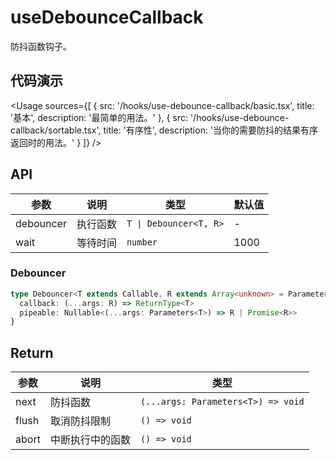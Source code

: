 
# useDebounceCallback

防抖函数钩子。

## 代码演示

<Usage
  sources={[
    {
      src: '/hooks/use-debounce-callback/basic.tsx',
      title: '基本',
      description: '最简单的用法。'
    },
    {
      src: '/hooks/use-debounce-callback/sortable.tsx',
      title: '有序性',
      description: '当你的需要防抖的结果有序返回时的用法。'
    }
  ]}
/>

## API

| 参数      | 说明     | 类型                   | 默认值 |
| --------- | -------- | ---------------------- | ------ |
| debouncer | 执行函数 | `T \| Debouncer<T, R>` | -      |
| wait      | 等待时间 | `number`               | 1000   |

### Debouncer

```ts
type Debouncer<T extends Callable, R extends Array<unknown> = Parameters<T>> = {
  callback: (...args: R) => ReturnType<T>
  pipeable: Nullable<(...args: Parameters<T>) => R | Promise<R>>
}
```

## Return

| 参数  | 说明             | 类型                               |
| ----- | ---------------- | ---------------------------------- |
| next  | 防抖函数         | `(...args: Parameters<T>) => void` |
| flush | 取消防抖限制     | `() => void`                       |
| abort | 中断执行中的函数 | `() => void`                       |
